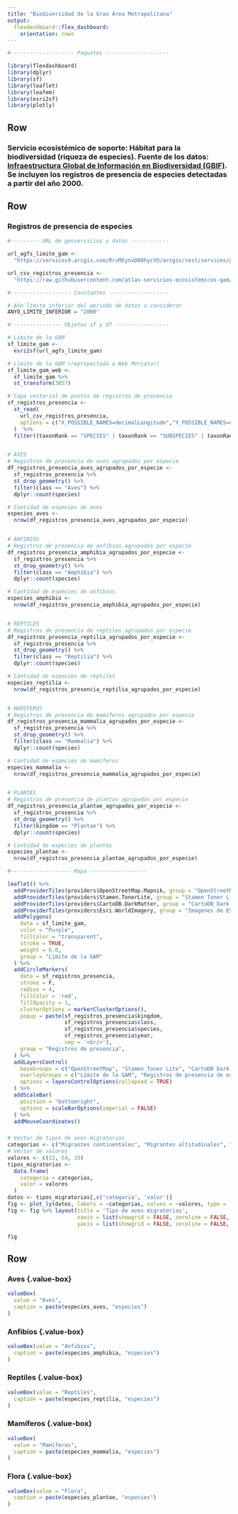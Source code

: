 ```yaml
---
title: "Biodiversidad de la Gran Área Metropolitana"
output: 
  flexdashboard::flex_dashboard:
    orientation: rows
---
```


```r
#-------------------- Paquetes --------------------

library(flexdashboard)
library(dplyr)
library(sf)
library(leaflet)
library(leafem)
library(esri2sf)
library(plotly)

```

Row {data-height=10}
-----------------------------------------------------------------------
### **Servicio ecosistémico de soporte: Hábitat para la biodiversidad (riqueza de especies). Fuente de los datos: [Infraestructura Global de Información en Biodiversidad (GBIF)](https://www.gbif.org/occurrence/download/0002762-200127171203522). Se incluyen los registros de presencia de especies detectadas a partir del año 2000.**

Row {data-height=800}
-----------------------------------------------------------------------

### Registros de presencia de especies {data-width=600}
```r

#--------- URL de geoservicios y datos ------------

url_agfs_limite_gam <-
  "https://services9.arcgis.com/RrvMEynxDB8hycVO/arcgis/rest/services/gam_limite_gam/FeatureServer/0"

url_csv_registros_presencia <-
  "https://raw.githubusercontent.com/atlas-servicios-ecosistemicos-gam/datos-biodiversidad/main/gam/gam-registros-presencia-chordata-plantae.csv"

#------------------- Constantes -------------------

# Año límite inferior del periodo de datos a considerar
ANYO_LIMITE_INFERIOR = "2000"

#---------------- Objetos sf y df -----------------

# Límite de la GAM
sf_limite_gam <- 
  esri2sf(url_agfs_limite_gam)

# Límite de la GAM (reproyectada a Web Mercator)
sf_limite_gam_web <- 
  sf_limite_gam %>%
  st_transform(3857)

# Capa vectorial de puntos de registros de presencia
sf_registros_presencia <- 
  st_read(
    url_csv_registros_presencia, 
    options = c("X_POSSIBLE_NAMES=decimalLongitude","Y_POSSIBLE_NAMES=decimalLatitude")
  )  %>%
  filter((taxonRank == "SPECIES" | taxonRank == "SUBSPECIES" | taxonRank == "VARIETY" | taxonRank == "FORM") & year >= ANYO_LIMITE_INFERIOR)


# AVES
# Registros de presencia de aves agrupados por especie
df_registros_presencia_aves_agrupados_por_especie <-
  sf_registros_presencia %>%
  st_drop_geometry() %>%
  filter(class == "Aves") %>%
  dplyr::count(species)

# Cantidad de especies de aves
especies_aves <-
  nrow(df_registros_presencia_aves_agrupados_por_especie)


# ANFIBIOS
# Registros de presencia de anfibios agrupados por especie
df_registros_presencia_amphibia_agrupados_por_especie <-
  sf_registros_presencia %>%
  st_drop_geometry() %>%
  filter(class == "Amphibia") %>%
  dplyr::count(species)

# Cantidad de especies de anfibios
especies_amphibia <-
  nrow(df_registros_presencia_amphibia_agrupados_por_especie)


# REPTILES
# Registros de presencia de reptiles agrupados por especie
df_registros_presencia_reptilia_agrupados_por_especie <-
  sf_registros_presencia %>%
  st_drop_geometry() %>%
  filter(class == "Reptilia") %>%
  dplyr::count(species)

# Cantidad de especies de reptiles
especies_reptilia <-
  nrow(df_registros_presencia_reptilia_agrupados_por_especie)


# MAMÍFEROS
# Registros de presencia de mamíferos agrupados por especie
df_registros_presencia_mammalia_agrupados_por_especie <-
  sf_registros_presencia %>%
  st_drop_geometry() %>%
  filter(class == "Mammalia") %>%
  dplyr::count(species)

# Cantidad de especies de mamíferos
especies_mammalia <-
  nrow(df_registros_presencia_mammalia_agrupados_por_especie)


# PLANTAS
# Registros de presencia de plantas agrupados por especie
df_registros_presencia_plantae_agrupados_por_especie <-
  sf_registros_presencia %>%
  st_drop_geometry() %>%
  filter(kingdom == "Plantae") %>%
  dplyr::count(species)

# Cantidad de especies de plantas
especies_plantae <-
  nrow(df_registros_presencia_plantae_agrupados_por_especie)

```

```r

#------------------- Mapa ------------------

leaflet() %>%
  addProviderTiles(providers$OpenStreetMap.Mapnik, group = "OpenStreetMap") %>%
  addProviderTiles(providers$Stamen.TonerLite, group = "Stamen Toner Lite") %>%
  addProviderTiles(providers$CartoDB.DarkMatter, group = "CartoDB Dark Matter") %>%
  addProviderTiles(providers$Esri.WorldImagery, group = "Imágenes de ESRI") %>%
  addPolygons(
    data = sf_limite_gam,
    color = "Purple",
    fillColor = "transparent",
    stroke = TRUE,
    weight = 6.0,
    group = "Límite de la GAM"
  ) %>%
  addCircleMarkers(
    data = sf_registros_presencia,
    stroke = F,
    radius = 4,
    fillColor = 'red',
    fillOpacity = 1,
    clusterOptions = markerClusterOptions(),
    popup = paste(sf_registros_presencia$kingdom,
                  sf_registros_presencia$class,
                  sf_registros_presencia$species,
                  sf_registros_presencia$year, 
                  sep = '<br/>'),
    group = "Registros de presencia",
  ) %>%  
  addLayersControl(
    baseGroups = c("OpenStreetMap", "Stamen Toner Lite", "CartoDB Dark Matter", "Imágenes de ESRI"),
    overlayGroups = c("Límite de la GAM", "Registros de presencia de especies"),
    options = layersControlOptions(collapsed = TRUE)    
  ) %>%  
  addScaleBar(
    position = "bottomright",
    options = scaleBarOptions(imperial = FALSE)
  ) %>%
  addMouseCoordinates()
```

### {data-width=400}
```r

# Vector de tipos de aves migratorias
categorias <- c("Migrantes continentales", "Migrantes altitudinales", "Residentes")
# Vector de valores
valores <- c(13, 54, 33)
tipos_migratorias <- 
  data.frame(
    categoria = categorias, 
    valor = valores
  )
datos <- tipos_migratorias[,c('categoria', 'valor')]
fig <- plot_ly(datos, labels = ~categorias, values = ~valores, type = 'pie')
fig <- fig %>% layout(title = 'Tipo de aves migratorias',
                      xaxis = list(showgrid = FALSE, zeroline = FALSE, showticklabels = FALSE),
                      yaxis = list(showgrid = FALSE, zeroline = FALSE, showticklabels = FALSE))

fig

```

Row {data-height=190}
-----------------------------------------------------------------------

### Aves {.value-box} {data-width=200}
```r
valueBox(
  value = "Aves", 
  caption = paste(especies_aves, "especies")
)
```

### Anfibios {.value-box} {data-width=200}
```r
valueBox(value = "Anfibios", 
  caption = paste(especies_amphibia, "especies")
)
```

### Reptiles {.value-box} {data-width=200}
```r
valueBox(value = "Reptiles", 
  caption = paste(especies_reptilia, "especies")
)
```

### Mamíferos {.value-box} {data-width=200}
```r
valueBox(
  value = "Mamíferos",
  caption = paste(especies_mammalia, "especies")
)
```

### Flora {.value-box} {data-width=200}
```r
valueBox(value = "Flora", 
  caption = paste(especies_plantae, "especies")
)
```